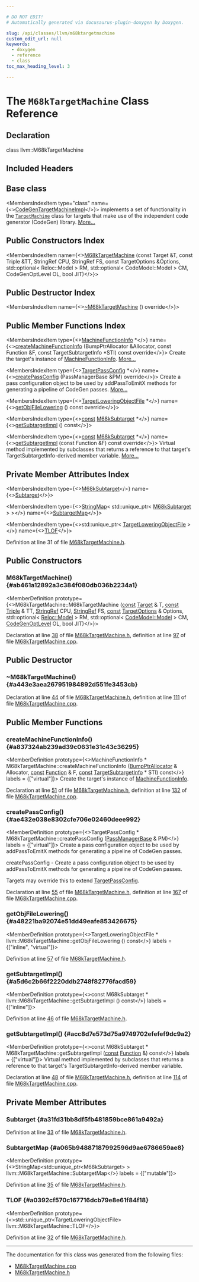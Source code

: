 ```yaml
---

# DO NOT EDIT!
# Automatically generated via docusaurus-plugin-doxygen by Doxygen.

slug: /api/classes/llvm/m68ktargetmachine
custom_edit_url: null
keywords:
  - doxygen
  - reference
  - class
toc_max_heading_level: 3

---
```





# The `M68kTargetMachine` Class Reference

<DoxygenPage pluginConfig={pluginConfig}>



## Declaration

<CodeBlock>class llvm::M68kTargetMachine</CodeBlock>

## Included Headers

<IncludesList>
<IncludesListItem
  filePath="Target/M68k/M68kTargetMachine.h"
  permalink="/docs/api/files/lib/lib/target/lib/target/m68k/m68ktargetmachine-h"
  isLocal="true" />
</IncludesList>

## Base class

<MembersIndex>

<MembersIndexItem
  type="class"
  name={<><a href="/docs/api/classes/llvm/codegentargetmachineimpl">CodeGenTargetMachineImpl</a></>}>
implements a set of functionality in the <code><a href="/docs/api/classes/llvm/targetmachine">TargetMachine</a></code> class for targets that make use of the independent code generator (CodeGen) library. <a href="/docs/api/classes/llvm/codegentargetmachineimpl/#details">More...</a>
</MembersIndexItem>

</MembersIndex>

## Public Constructors Index

<MembersIndex>

<MembersIndexItem
  name={<><a href="#ab461a12892a3c384f080db036b2234a1">M68kTargetMachine</a> (const Target &amp;T, const Triple &amp;TT, StringRef CPU, StringRef FS, const TargetOptions &amp;Options, std::optional&lt; Reloc::Model &gt; RM, std::optional&lt; CodeModel::Model &gt; CM, CodeGenOptLevel OL, bool JIT)</>}>
</MembersIndexItem>

</MembersIndex>

## Public Destructor Index

<MembersIndex>

<MembersIndexItem
  name={<><a href="#a443e3aea267951984892d551fe3453cb">~M68kTargetMachine</a> () override</>}>
</MembersIndexItem>

</MembersIndex>

## Public Member Functions Index

<MembersIndex>

<MembersIndexItem
  type={<><a href="/docs/api/structs/llvm/machinefunctioninfo">MachineFunctionInfo</a> &#42;</>}
  name={<><a href="#a837324ab239ad39c0631e31c43c36295">createMachineFunctionInfo</a> (BumpPtrAllocator &amp;Allocator, const Function &amp;F, const TargetSubtargetInfo &#42;STI) const override</>}>
Create the target&#39;s instance of <a href="/docs/api/structs/llvm/machinefunctioninfo">MachineFunctionInfo</a>. <a href="#a837324ab239ad39c0631e31c43c36295">More...</a>
</MembersIndexItem>

<MembersIndexItem
  type={<><a href="/docs/api/classes/llvm/targetpassconfig">TargetPassConfig</a> &#42;</>}
  name={<><a href="#ae432e038e8302cfe706e02460deee992">createPassConfig</a> (PassManagerBase &amp;PM) override</>}>
Create a pass configuration object to be used by addPassToEmitX methods for generating a pipeline of CodeGen passes. <a href="#ae432e038e8302cfe706e02460deee992">More...</a>
</MembersIndexItem>

<MembersIndexItem
  type={<><a href="/docs/api/classes/llvm/targetloweringobjectfile">TargetLoweringObjectFile</a> &#42;</>}
  name={<><a href="#a48221ba92074e51dd49eafe853426675">getObjFileLowering</a> () const override</>}>
</MembersIndexItem>

<MembersIndexItem
  type={<><a href="/docs/api/files/lib/lib/target/lib/target/aarch64/aarch64promoteconstant-cpp/#a90f8350fecae261c25be85d38b451bff">const</a> <a href="/docs/api/classes/llvm/m68ksubtarget">M68kSubtarget</a> &#42;</>}
  name={<><a href="#a5d6c2b66f2220ddb2748f82776facd59">getSubtargetImpl</a> () const</>}>
</MembersIndexItem>

<MembersIndexItem
  type={<><a href="/docs/api/files/lib/lib/target/lib/target/aarch64/aarch64promoteconstant-cpp/#a90f8350fecae261c25be85d38b451bff">const</a> <a href="/docs/api/classes/llvm/m68ksubtarget">M68kSubtarget</a> &#42;</>}
  name={<><a href="#acc8d7e573d75a9749702efefef9dc9a2">getSubtargetImpl</a> (const Function &amp;F) const override</>}>
Virtual method implemented by subclasses that returns a reference to that target&#39;s TargetSubtargetInfo-derived member variable. <a href="#acc8d7e573d75a9749702efefef9dc9a2">More...</a>
</MembersIndexItem>

</MembersIndex>

## Private Member Attributes Index

<MembersIndex>

<MembersIndexItem
  type={<><a href="/docs/api/classes/llvm/m68ksubtarget">M68kSubtarget</a></>}
  name={<><a href="#a31fd31bb8df5fb481859bce861a9492a">Subtarget</a></>}>
</MembersIndexItem>

<MembersIndexItem
  type={<><a href="/docs/api/classes/llvm/stringmap">StringMap</a>&lt; std::unique&#95;ptr&lt; <a href="/docs/api/classes/llvm/m68ksubtarget">M68kSubtarget</a> &gt; &gt;</>}
  name={<><a href="#a065b94887187992596d9ae6786659ae8">SubtargetMap</a></>}>
</MembersIndexItem>

<MembersIndexItem
  type={<>std::unique&#95;ptr&lt; <a href="/docs/api/classes/llvm/targetloweringobjectfile">TargetLoweringObjectFile</a> &gt;</>}
  name={<><a href="#a0392cf570c167716dcb79e8e61f84f18">TLOF</a></>}>
</MembersIndexItem>

</MembersIndex>


Definition at line 31 of file <a href="/docs/api/files/lib/lib/target/lib/target/m68k/m68ktargetmachine-h">M68kTargetMachine.h</a>.

<SectionDefinition>

## Public Constructors

### M68kTargetMachine() {#ab461a12892a3c384f080db036b2234a1}

<MemberDefinition
  prototype={<>M68kTargetMachine::M68kTargetMachine (<a href="/docs/api/files/lib/lib/target/lib/target/aarch64/aarch64promoteconstant-cpp/#a90f8350fecae261c25be85d38b451bff">const</a> <a href="/docs/api/classes/llvm/target">Target</a> &amp; T, <a href="/docs/api/files/lib/lib/target/lib/target/aarch64/aarch64promoteconstant-cpp/#a90f8350fecae261c25be85d38b451bff">const</a> <a href="/docs/api/classes/llvm/triple">Triple</a> &amp; TT, <a href="/docs/api/classes/llvm/stringref">StringRef</a> CPU, <a href="/docs/api/classes/llvm/stringref">StringRef</a> FS, <a href="/docs/api/files/lib/lib/target/lib/target/aarch64/aarch64promoteconstant-cpp/#a90f8350fecae261c25be85d38b451bff">const</a> <a href="/docs/api/classes/llvm/targetoptions">TargetOptions</a> &amp; Options, std::optional&lt; <a href="/docs/api/namespaces/llvm/reloc/#af59f6dc86e80aaf56f1afd155eebf568">Reloc::Model</a> &gt; RM, std::optional&lt; <a href="/docs/api/namespaces/llvm/codemodel/#afc59396a9e5809fc92938e203d91a8df">CodeModel::Model</a> &gt; CM, <a href="/docs/api/namespaces/llvm/#a8ec1bf8d7b792ca9fac56f8514db18d2">CodeGenOptLevel</a> OL, bool JIT)</>}>

Declaration at line <a href="/docs/api/files/lib/lib/target/lib/target/m68k/m68ktargetmachine-h/#l00038">38</a> of file <a href="/docs/api/files/lib/lib/target/lib/target/m68k/m68ktargetmachine-h">M68kTargetMachine.h</a>, definition at line <a href="/docs/api/files/lib/lib/target/lib/target/m68k/m68ktargetmachine-cpp/#l00097">97</a> of file <a href="/docs/api/files/lib/lib/target/lib/target/m68k/m68ktargetmachine-cpp">M68kTargetMachine.cpp</a>.
</MemberDefinition>

</SectionDefinition>

<SectionDefinition>

## Public Destructor

### ~M68kTargetMachine() {#a443e3aea267951984892d551fe3453cb}

<MemberDefinition
  prototype="M68kTargetMachine::~M68kTargetMachine ()">

Declaration at line <a href="/docs/api/files/lib/lib/target/lib/target/m68k/m68ktargetmachine-h/#l00044">44</a> of file <a href="/docs/api/files/lib/lib/target/lib/target/m68k/m68ktargetmachine-h">M68kTargetMachine.h</a>, definition at line <a href="/docs/api/files/lib/lib/target/lib/target/m68k/m68ktargetmachine-cpp/#l00111">111</a> of file <a href="/docs/api/files/lib/lib/target/lib/target/m68k/m68ktargetmachine-cpp">M68kTargetMachine.cpp</a>.
</MemberDefinition>

</SectionDefinition>

<SectionDefinition>

## Public Member Functions

### createMachineFunctionInfo() {#a837324ab239ad39c0631e31c43c36295}

<MemberDefinition
  prototype={<>MachineFunctionInfo &#42; M68kTargetMachine::createMachineFunctionInfo (<a href="/docs/api/namespaces/llvm/#a8e612822d4ba7bb36c9c79582a567108">BumpPtrAllocator</a> &amp; Allocator, <a href="/docs/api/files/lib/lib/target/lib/target/aarch64/aarch64promoteconstant-cpp/#a90f8350fecae261c25be85d38b451bff">const</a> <a href="/docs/api/classes/llvm/function">Function</a> &amp; F, <a href="/docs/api/files/lib/lib/target/lib/target/aarch64/aarch64promoteconstant-cpp/#a90f8350fecae261c25be85d38b451bff">const</a> <a href="/docs/api/classes/llvm/targetsubtargetinfo">TargetSubtargetInfo</a> &#42; STI) const</>}
  labels = {["virtual"]}>
Create the target&#39;s instance of <a href="/docs/api/structs/llvm/machinefunctioninfo">MachineFunctionInfo</a>.

Declaration at line <a href="/docs/api/files/lib/lib/target/lib/target/m68k/m68ktargetmachine-h/#l00051">51</a> of file <a href="/docs/api/files/lib/lib/target/lib/target/m68k/m68ktargetmachine-h">M68kTargetMachine.h</a>, definition at line <a href="/docs/api/files/lib/lib/target/lib/target/m68k/m68ktargetmachine-cpp/#l00132">132</a> of file <a href="/docs/api/files/lib/lib/target/lib/target/m68k/m68ktargetmachine-cpp">M68kTargetMachine.cpp</a>.
</MemberDefinition>

### createPassConfig() {#ae432e038e8302cfe706e02460deee992}

<MemberDefinition
  prototype={<>TargetPassConfig &#42; M68kTargetMachine::createPassConfig (<a href="/docs/api/classes/llvm/legacy/passmanagerbase">PassManagerBase</a> &amp; PM)</>}
  labels = {["virtual"]}>
Create a pass configuration object to be used by addPassToEmitX methods for generating a pipeline of CodeGen passes.

createPassConfig - Create a pass configuration object to be used by addPassToEmitX methods for generating a pipeline of CodeGen passes.

Targets may override this to extend <a href="/docs/api/classes/llvm/targetpassconfig">TargetPassConfig</a>.

Declaration at line <a href="/docs/api/files/lib/lib/target/lib/target/m68k/m68ktargetmachine-h/#l00055">55</a> of file <a href="/docs/api/files/lib/lib/target/lib/target/m68k/m68ktargetmachine-h">M68kTargetMachine.h</a>, definition at line <a href="/docs/api/files/lib/lib/target/lib/target/m68k/m68ktargetmachine-cpp/#l00167">167</a> of file <a href="/docs/api/files/lib/lib/target/lib/target/m68k/m68ktargetmachine-cpp">M68kTargetMachine.cpp</a>.
</MemberDefinition>

### getObjFileLowering() {#a48221ba92074e51dd49eafe853426675}

<MemberDefinition
  prototype={<>TargetLoweringObjectFile &#42; llvm::M68kTargetMachine::getObjFileLowering () const</>}
  labels = {["inline", "virtual"]}>

Definition at line <a href="/docs/api/files/lib/lib/target/lib/target/m68k/m68ktargetmachine-h/#l00057">57</a> of file <a href="/docs/api/files/lib/lib/target/lib/target/m68k/m68ktargetmachine-h">M68kTargetMachine.h</a>.
</MemberDefinition>

### getSubtargetImpl() {#a5d6c2b66f2220ddb2748f82776facd59}

<MemberDefinition
  prototype={<>const M68kSubtarget &#42; llvm::M68kTargetMachine::getSubtargetImpl () const</>}
  labels = {["inline"]}>

Definition at line <a href="/docs/api/files/lib/lib/target/lib/target/m68k/m68ktargetmachine-h/#l00046">46</a> of file <a href="/docs/api/files/lib/lib/target/lib/target/m68k/m68ktargetmachine-h">M68kTargetMachine.h</a>.
</MemberDefinition>

### getSubtargetImpl() {#acc8d7e573d75a9749702efefef9dc9a2}

<MemberDefinition
  prototype={<>const M68kSubtarget &#42; M68kTargetMachine::getSubtargetImpl (<a href="/docs/api/files/lib/lib/target/lib/target/aarch64/aarch64promoteconstant-cpp/#a90f8350fecae261c25be85d38b451bff">const</a> <a href="/docs/api/classes/llvm/function">Function</a> &amp;) const</>}
  labels = {["virtual"]}>
Virtual method implemented by subclasses that returns a reference to that target&#39;s TargetSubtargetInfo-derived member variable.

Declaration at line <a href="/docs/api/files/lib/lib/target/lib/target/m68k/m68ktargetmachine-h/#l00048">48</a> of file <a href="/docs/api/files/lib/lib/target/lib/target/m68k/m68ktargetmachine-h">M68kTargetMachine.h</a>, definition at line <a href="/docs/api/files/lib/lib/target/lib/target/m68k/m68ktargetmachine-cpp/#l00114">114</a> of file <a href="/docs/api/files/lib/lib/target/lib/target/m68k/m68ktargetmachine-cpp">M68kTargetMachine.cpp</a>.
</MemberDefinition>

</SectionDefinition>

<SectionDefinition>

## Private Member Attributes

### Subtarget {#a31fd31bb8df5fb481859bce861a9492a}

<MemberDefinition
  prototype="M68kSubtarget llvm::M68kTargetMachine::Subtarget">

Definition at line <a href="/docs/api/files/lib/lib/target/lib/target/m68k/m68ktargetmachine-h/#l00033">33</a> of file <a href="/docs/api/files/lib/lib/target/lib/target/m68k/m68ktargetmachine-h">M68kTargetMachine.h</a>.
</MemberDefinition>

### SubtargetMap {#a065b94887187992596d9ae6786659ae8}

<MemberDefinition
  prototype={<>StringMap&lt;std::unique&#95;ptr&lt;M68kSubtarget&gt; &gt; llvm::M68kTargetMachine::SubtargetMap</>}
  labels = {["mutable"]}>

Definition at line <a href="/docs/api/files/lib/lib/target/lib/target/m68k/m68ktargetmachine-h/#l00035">35</a> of file <a href="/docs/api/files/lib/lib/target/lib/target/m68k/m68ktargetmachine-h">M68kTargetMachine.h</a>.
</MemberDefinition>

### TLOF {#a0392cf570c167716dcb79e8e61f84f18}

<MemberDefinition
  prototype={<>std::unique&#95;ptr&lt;TargetLoweringObjectFile&gt; llvm::M68kTargetMachine::TLOF</>}>

Definition at line <a href="/docs/api/files/lib/lib/target/lib/target/m68k/m68ktargetmachine-h/#l00032">32</a> of file <a href="/docs/api/files/lib/lib/target/lib/target/m68k/m68ktargetmachine-h">M68kTargetMachine.h</a>.
</MemberDefinition>

</SectionDefinition>

<hr/>

The documentation for this class was generated from the following files:

<ul>
<li><a href="/docs/api/files/lib/lib/target/lib/target/m68k/m68ktargetmachine-cpp">M68kTargetMachine.cpp</a></li>
<li><a href="/docs/api/files/lib/lib/target/lib/target/m68k/m68ktargetmachine-h">M68kTargetMachine.h</a></li>
</ul>

</DoxygenPage>
